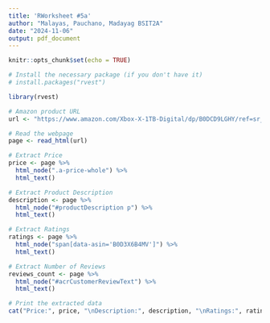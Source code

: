 ```yaml
---
title: 'RWorksheet #5a'
author: "Malayas, Pauchano, Madayag BSIT2A"
date: "2024-11-06"
output: pdf_document
---
```


```r
knitr::opts_chunk$set(echo = TRUE)
```

```r

# Install the necessary package (if you don't have it)
# install.packages("rvest")

library(rvest)

# Amazon product URL
url <- "https://www.amazon.com/Xbox-X-1TB-Digital/dp/B0DCD9LGHY/ref=sr_1_5?dib=eyJ2IjoiMSJ9.JEzB3Z-U9iuKV_Jv8eujLbkY6LWXKLO27WC-qZPSps098EwtLNtQ61PerOUQYBZfeGokcaeKyn0nnPeCjPHXTxmRQQsA09e_t3Sxjb0lOJ4Rb8cB7Up-4K6J85zIF2dRn5e9ZViIKJtiqZZ2K85klPJFeElpVExMnatmF3WSIFBRcIzHZjzb-zlB8VvZEtwIAG7sZA28dPOxVQuzs5V7rWBclImN7l0M7Ib18odFZgU.xAzx3Ark70mQb22x8q5vPd40ynbNSDa7Aet3JAKmzRw&dib_tag=se&qid=1730855603&s=videogames-intl-ship&sr=1-5&th=1"

# Read the webpage
page <- read_html(url)

# Extract Price
price <- page %>%
  html_node(".a-price-whole") %>%
  html_text()

# Extract Product Description
description <- page %>%
  html_node("#productDescription p") %>%
  html_text()

# Extract Ratings
ratings <- page %>%
  html_node("span[data-asin='B0D3X6B4MV']") %>%
  html_text()

# Extract Number of Reviews
reviews_count <- page %>%
  html_node("#acrCustomerReviewText") %>%
  html_text()

# Print the extracted data
cat("Price:", price, "\nDescription:", description, "\nRatings:", ratings, "\nReviews:", reviews_count, "\n")

```